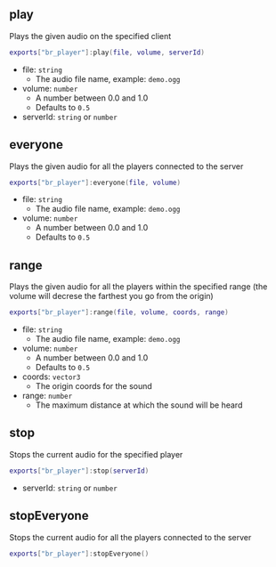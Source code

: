 ## play
Plays the given audio on the specified client
```lua showLineNumbers
exports["br_player"]:play(file, volume, serverId)
```
- file: `string`
    - The audio file name, example: `demo.ogg`
- volume: `number`
    - A number between 0.0 and 1.0
    - Defaults to `0.5`
- serverId: `string` or `number`

## everyone
Plays the given audio for all the players connected to the server
```lua showLineNumbers
exports["br_player"]:everyone(file, volume)
```
- file: `string`
    - The audio file name, example: `demo.ogg`
- volume: `number`
    - A number between 0.0 and 1.0
    - Defaults to `0.5`

## range
Plays the given audio for all the players within the specified range (the volume will decrese the farthest you go from the origin)
```lua showLineNumbers
exports["br_player"]:range(file, volume, coords, range)
```
- file: `string`
    - The audio file name, example: `demo.ogg`
- volume: `number`
    - A number between 0.0 and 1.0
    - Defaults to `0.5`
- coords: `vector3`
    - The origin coords for the sound
- range: `number`
    - The maximum distance at which the sound will be heard

## stop
Stops the current audio for the specified player
```lua showLineNumbers
exports["br_player"]:stop(serverId)
```
- serverId: `string` or `number`

## stopEveryone
Stops the current audio for all the players connected to the server
```lua showLineNumbers
exports["br_player"]:stopEveryone()
```